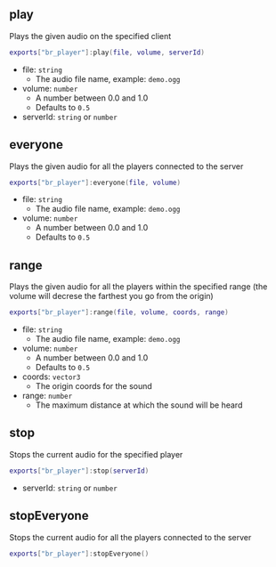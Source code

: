 ## play
Plays the given audio on the specified client
```lua showLineNumbers
exports["br_player"]:play(file, volume, serverId)
```
- file: `string`
    - The audio file name, example: `demo.ogg`
- volume: `number`
    - A number between 0.0 and 1.0
    - Defaults to `0.5`
- serverId: `string` or `number`

## everyone
Plays the given audio for all the players connected to the server
```lua showLineNumbers
exports["br_player"]:everyone(file, volume)
```
- file: `string`
    - The audio file name, example: `demo.ogg`
- volume: `number`
    - A number between 0.0 and 1.0
    - Defaults to `0.5`

## range
Plays the given audio for all the players within the specified range (the volume will decrese the farthest you go from the origin)
```lua showLineNumbers
exports["br_player"]:range(file, volume, coords, range)
```
- file: `string`
    - The audio file name, example: `demo.ogg`
- volume: `number`
    - A number between 0.0 and 1.0
    - Defaults to `0.5`
- coords: `vector3`
    - The origin coords for the sound
- range: `number`
    - The maximum distance at which the sound will be heard

## stop
Stops the current audio for the specified player
```lua showLineNumbers
exports["br_player"]:stop(serverId)
```
- serverId: `string` or `number`

## stopEveryone
Stops the current audio for all the players connected to the server
```lua showLineNumbers
exports["br_player"]:stopEveryone()
```